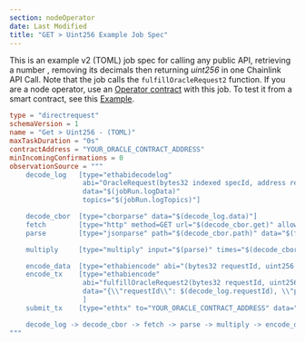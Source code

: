 ```yaml
---
section: nodeOperator
date: Last Modified
title: "GET > Uint256 Example Job Spec"
---
```


This is an example v2 (TOML) job spec for calling any public API, retrieving a number , removing its decimals then returning _uint256_ in one Chainlink API Call. Note that the job calls the `fulfillOracleRequest2` function. If you are a node operator, use an [Operator contract](https://github.com/smartcontractkit/chainlink/blob/develop/contracts/src/v0.7/Operator.sol) with this job.
To test it from a smart contract, see this [Example](/any-api/get-request/examples/single-word-response).

```toml
type = "directrequest"
schemaVersion = 1
name = "Get > Uint256 - (TOML)"
maxTaskDuration = "0s"
contractAddress = "YOUR_ORACLE_CONTRACT_ADDRESS"
minIncomingConfirmations = 0
observationSource = """
    decode_log   [type="ethabidecodelog"
                  abi="OracleRequest(bytes32 indexed specId, address requester, bytes32 requestId, uint256 payment, address callbackAddr, bytes4 callbackFunctionId, uint256 cancelExpiration, uint256 dataVersion, bytes data)"
                  data="$(jobRun.logData)"
                  topics="$(jobRun.logTopics)"]

    decode_cbor  [type="cborparse" data="$(decode_log.data)"]
    fetch        [type="http" method=GET url="$(decode_cbor.get)" allowUnrestrictedNetworkAccess="true"]
    parse        [type="jsonparse" path="$(decode_cbor.path)" data="$(fetch)"]

    multiply     [type="multiply" input="$(parse)" times="$(decode_cbor.times)"]

    encode_data  [type="ethabiencode" abi="(bytes32 requestId, uint256 value)" data="{ \\"requestId\\": $(decode_log.requestId), \\"value\\": $(multiply) }"]
    encode_tx    [type="ethabiencode"
                  abi="fulfillOracleRequest2(bytes32 requestId, uint256 payment, address callbackAddress, bytes4 callbackFunctionId, uint256 expiration, bytes calldata data)"
                  data="{\\"requestId\\": $(decode_log.requestId), \\"payment\\":   $(decode_log.payment), \\"callbackAddress\\": $(decode_log.callbackAddr), \\"callbackFunctionId\\": $(decode_log.callbackFunctionId), \\"expiration\\": $(decode_log.cancelExpiration), \\"data\\": $(encode_data)}"
                  ]
    submit_tx    [type="ethtx" to="YOUR_ORACLE_CONTRACT_ADDRESS" data="$(encode_tx)"]

    decode_log -> decode_cbor -> fetch -> parse -> multiply -> encode_data -> encode_tx -> submit_tx
"""
```
